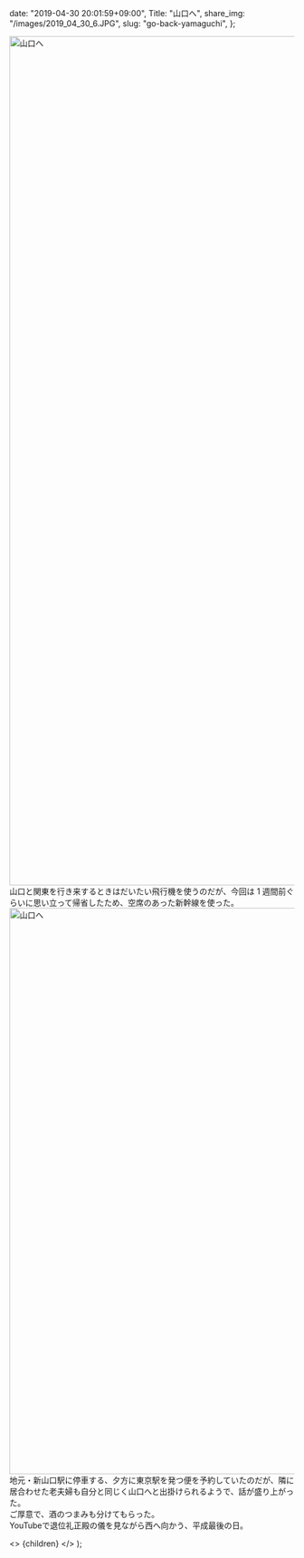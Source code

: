 
  date: "2019-04-30 20:01:59+09:00",
  Title: "山口へ",
  share_img: "/images/2019_04_30_6.JPG",
  slug: "go-back-yamaguchi",
};

<img src="/images/2019_04_30_6.JPG" alt="山口へ" width="1000" height="1500" loading="lazy" />
山口と関東を行き来するときはだいたい飛行機を使うのだが、今回は 1 週間前ぐらいに思い立って帰省したため、空席のあった新幹線を使った。

<img src="/images/2019_04_30_7.JPG" alt="山口へ" width="1500" height="1000" loading="lazy" />
地元・新山口駅に停車する、夕方に東京駅を発つ便を予約していたのだが、隣に居合わせた老夫婦も自分と同じく山口へと出掛けられるようで、話が盛り上がった。<br />
ご厚意で、酒のつまみも分けてもらった。

<br />
YouTubeで退位礼正殿の儀を見ながら西へ向かう、平成最後の日。

  <>
    <Head>
      <title>{meta.Title} | 異郷好実</title>
    </Head>
    <PostLayout meta={meta}>{children}</PostLayout>
  </>
);
